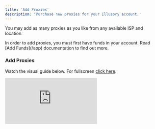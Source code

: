 ```yaml
---
title: 'Add Proxies'
description: 'Purchase new proxies for your Illusory account.'
---
```


You may add as many proxies as you like from any available ISP and location.

<Info>
    In order to add proxies, you must first have funds in your account. Read [Add Funds](/app) documentation to find out more.
</Info>

### Add Proxies

Watch the visual guide below. For fullscreen [click here](https://app.arcade.software/share/E6EgiEUTDJ2z2qmucW69).

<div style={{
  position: 'relative',
  paddingBottom: 'calc(66% + 41px)',
  height: '0'
  }}>
<iframe
  src="https://demo.arcade.software/E6EgiEUTDJ2z2qmucW69?embed"
  title="Add Proxies"
  frameborder="0"
  loading="lazy"
  allowfullscreen
  webkitallowfullscreen
  mozallowfullscreen
  style={{
    background: '#000000',
    width: '100%',
    height: '100%',
    position: 'absolute',
    top: '0',
    left: '0',
    colorScheme: 'none'
  }}></iframe>
</div>
